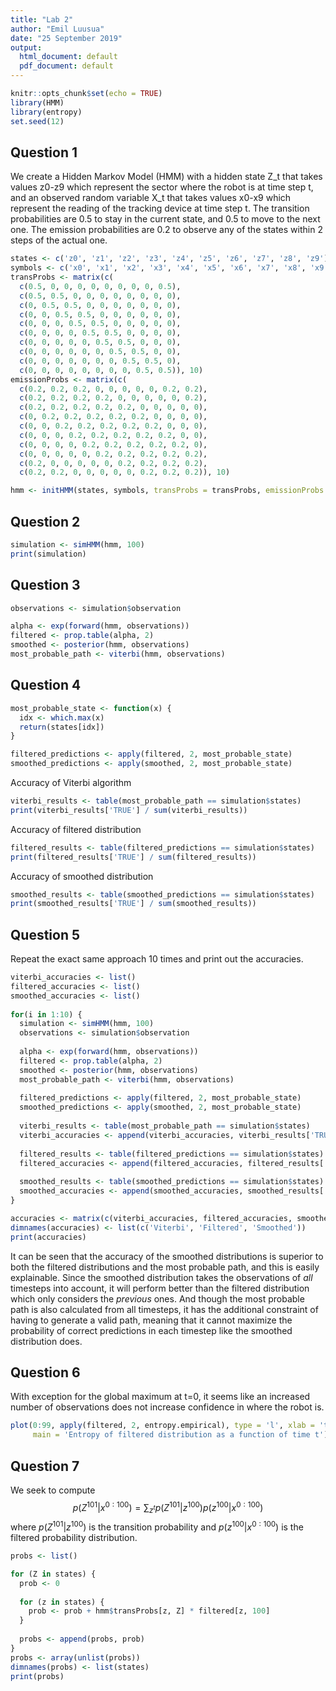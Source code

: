 ```yaml
---
title: "Lab 2"
author: "Emil Luusua"
date: "25 September 2019"
output:
  html_document: default
  pdf_document: default
---
```


```r
knitr::opts_chunk$set(echo = TRUE)
library(HMM)
library(entropy)
set.seed(12)
```


## Question 1

We create a Hidden Markov Model (HMM) with a hidden state Z_t that takes values z0-z9 which represent the sector where the robot is at time step t, and an observed random variable X_t that takes values x0-x9 which represent the reading of the tracking device at time step t. The transition probabilities are 0.5 to stay in the current state, and 0.5 to move to the next one. The emission probabilities are 0.2 to observe any of the states within 2 steps of the actual one.
```r
states <- c('z0', 'z1', 'z2', 'z3', 'z4', 'z5', 'z6', 'z7', 'z8', 'z9')
symbols <- c('x0', 'x1', 'x2', 'x3', 'x4', 'x5', 'x6', 'x7', 'x8', 'x9')
transProbs <- matrix(c(
  c(0.5, 0, 0, 0, 0, 0, 0, 0, 0, 0.5),
  c(0.5, 0.5, 0, 0, 0, 0, 0, 0, 0, 0),
  c(0, 0.5, 0.5, 0, 0, 0, 0, 0, 0, 0),
  c(0, 0, 0.5, 0.5, 0, 0, 0, 0, 0, 0),
  c(0, 0, 0, 0.5, 0.5, 0, 0, 0, 0, 0),
  c(0, 0, 0, 0, 0.5, 0.5, 0, 0, 0, 0),
  c(0, 0, 0, 0, 0, 0.5, 0.5, 0, 0, 0),
  c(0, 0, 0, 0, 0, 0, 0.5, 0.5, 0, 0),
  c(0, 0, 0, 0, 0, 0, 0, 0.5, 0.5, 0),
  c(0, 0, 0, 0, 0, 0, 0, 0, 0.5, 0.5)), 10)
emissionProbs <- matrix(c(
  c(0.2, 0.2, 0.2, 0, 0, 0, 0, 0, 0.2, 0.2),
  c(0.2, 0.2, 0.2, 0.2, 0, 0, 0, 0, 0, 0.2),
  c(0.2, 0.2, 0.2, 0.2, 0.2, 0, 0, 0, 0, 0),
  c(0, 0.2, 0.2, 0.2, 0.2, 0.2, 0, 0, 0, 0),
  c(0, 0, 0.2, 0.2, 0.2, 0.2, 0.2, 0, 0, 0),
  c(0, 0, 0, 0.2, 0.2, 0.2, 0.2, 0.2, 0, 0),
  c(0, 0, 0, 0, 0.2, 0.2, 0.2, 0.2, 0.2, 0),
  c(0, 0, 0, 0, 0, 0.2, 0.2, 0.2, 0.2, 0.2),
  c(0.2, 0, 0, 0, 0, 0, 0.2, 0.2, 0.2, 0.2),
  c(0.2, 0.2, 0, 0, 0, 0, 0, 0.2, 0.2, 0.2)), 10)

hmm <- initHMM(states, symbols, transProbs = transProbs, emissionProbs = emissionProbs)
```


## Question 2
```r
simulation <- simHMM(hmm, 100)
print(simulation)
```

## Question 3
```r
observations <- simulation$observation

alpha <- exp(forward(hmm, observations))
filtered <- prop.table(alpha, 2)
smoothed <- posterior(hmm, observations)
most_probable_path <- viterbi(hmm, observations)
```

## Question 4
```r
most_probable_state <- function(x) {
  idx <- which.max(x)
  return(states[idx])
}

filtered_predictions <- apply(filtered, 2, most_probable_state)
smoothed_predictions <- apply(smoothed, 2, most_probable_state)
```

Accuracy of Viterbi algorithm
```r
viterbi_results <- table(most_probable_path == simulation$states)
print(viterbi_results['TRUE'] / sum(viterbi_results))
```

Accuracy of filtered distribution
```r
filtered_results <- table(filtered_predictions == simulation$states)
print(filtered_results['TRUE'] / sum(filtered_results))
```

Accuracy of smoothed distribution
```r
smoothed_results <- table(smoothed_predictions == simulation$states)
print(smoothed_results['TRUE'] / sum(smoothed_results))
```

## Question 5
Repeat the exact same approach 10 times and print out the accuracies.
```r
viterbi_accuracies <- list()
filtered_accuracies <- list()
smoothed_accuracies <- list()
  
for(i in 1:10) {
  simulation <- simHMM(hmm, 100)
  observations <- simulation$observation
  
  alpha <- exp(forward(hmm, observations))
  filtered <- prop.table(alpha, 2)
  smoothed <- posterior(hmm, observations)
  most_probable_path <- viterbi(hmm, observations)
  
  filtered_predictions <- apply(filtered, 2, most_probable_state)
  smoothed_predictions <- apply(smoothed, 2, most_probable_state)
  
  viterbi_results <- table(most_probable_path == simulation$states)
  viterbi_accuracies <- append(viterbi_accuracies, viterbi_results['TRUE'] / sum(viterbi_results))
  
  filtered_results <- table(filtered_predictions == simulation$states)
  filtered_accuracies <- append(filtered_accuracies, filtered_results['TRUE'] / sum(filtered_results))
  
  smoothed_results <- table(smoothed_predictions == simulation$states)
  smoothed_accuracies <- append(smoothed_accuracies, smoothed_results['TRUE'] / sum(smoothed_results))
}

accuracies <- matrix(c(viterbi_accuracies, filtered_accuracies, smoothed_accuracies), 3, byrow=TRUE)
dimnames(accuracies) <- list(c('Viterbi', 'Filtered', 'Smoothed'))
print(accuracies)
```
It can be seen that the accuracy of the smoothed distributions is superior to both the filtered distributions and the most probable path, and this is easily explainable. 
Since the smoothed distribution takes the observations of *all* timesteps into account, it will perform better than the filtered distribution which only considers the *previous* ones. And though the most probable path is also calculated from all timesteps, it has the additional constraint of having  to generate a valid path, meaning that it cannot maximize the probability of correct predictions in each timestep like the smoothed distribution does.

## Question 6
With exception for the global maximum at t=0, it seems like an increased number of observations does not increase confidence in where the robot is.
```r
plot(0:99, apply(filtered, 2, entropy.empirical), type = 'l', xlab = 't', ylab = 'Entropy', 
     main = 'Entropy of filtered distribution as a function of time t')
```

## Question 7
We seek to compute $$p(Z^{101}|x^{0:100}) = \sum_{z^t} p(Z^{101}|z^{100})p(z^{100}|x^{0:100})$$
where $p(Z^{101}|z^{100})$ is the transition probability and $p(z^{100}|x^{0:100})$ is the filtered probability distribution.
```r
probs <- list()

for (Z in states) {
  prob <- 0
  
  for (z in states) {
    prob <- prob + hmm$transProbs[z, Z] * filtered[z, 100]
  }
  
  probs <- append(probs, prob)
}
probs <- array(unlist(probs))
dimnames(probs) <- list(states)
print(probs)
```